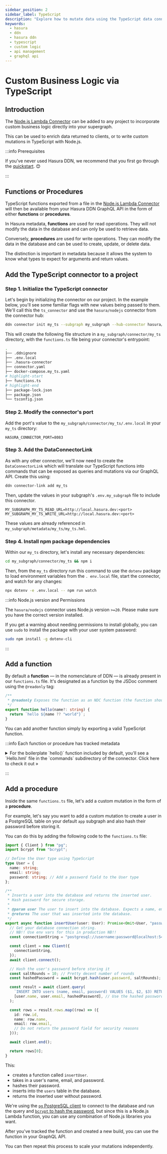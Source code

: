 ```yaml
---
sidebar_position: 2
sidebar_label: TypeScript
description: "Explore how to mutate data using the TypeScript data connector."
keywords:
  - hasura
  - ddn
  - hasura ddn
  - typescript
  - custom logic
  - api management
  - graphql api
---
```



# Custom Business Logic via TypeScript

## Introduction

The [Node.js Lambda Connector](https://github.com/hasura/ndc-nodejs-lambda) can be added to any project to incorporate
custom business logic directly into your supergraph.

This can be used to enrich data returned to clients, or to write custom mutations in TypeScript with Node.js.

:::info Prerequisites

If you've never used Hasura DDN, we recommend that you first go through the [quickstart](/getting-started/overview.mdx).
😊

:::

## Functions or Procedures

TypeScript functions exported from a file in the [Node.js Lambda Connector](https://github.com/hasura/ndc-nodejs-lambda)
will then be available from your Hasura DDN GraphQL API in the form of either **functions** or **procedures**.

In Hasura metadata, **functions** are used for read operations. They will not modify the data in the database and can
only be used to retrieve data.

Conversely, **procedures** are used for write operations. They can modify the data in the database and can be used to
create, update, or delete data.

The distinction is important in metadata because it allows the system to know what types to expect for arguments and
return values.

## Add the TypeScript connector to a project

### Step 1. Initialize the TypeScript connector

Let's begin by initializing the connector on our project. In the example below, you'll see some familiar flags with new
values being passed to them. We'll call this the `ts_connector` and use the `hasura/nodejs` connector from the connector
hub:

```bash
ddn connector init my_ts --subgraph my_subgraph --hub-connector hasura/nodejs
```

This will create the following file structure in a `my_subgraph/connector/my_ts` directory, with the `functions.ts` file
being your connector's entrypoint:

```bash
.
├── .ddnignore
├── .env.local
├── .hasura-connector
├── connector.yaml
├── docker-compose.my_ts.yaml
# highlight-start
├── functions.ts
# highlight-end
├── package-lock.json
├── package.json
└── tsconfig.json
```

### Step 2. Modify the connector's port

Add the port's value to the `my_subgraph/connector/my_ts/.env.local` in your `my_ts` directory:

```env
HASURA_CONNECTOR_PORT=8083
```

### Step 3. Add the DataConnectorLink

As with any other connector, we'll now need to create the `DataConnectorLink` which will translate our TypeScript
functions into commands that can be exposed as queries and mutations via our GraphQL API. Create this using:

```bash
ddn connector-link add my_ts
```

Then, update the values in your subgraph's `.env.my_subgraph` file to include this connector.

```env
MY_SUBGRAPH_MY_TS_READ_URL=http://local.hasura.dev:<port>
MY_SUBGRAPH_MY_TS_WRITE_URL=http://local.hasura.dev:<port>
```

These values are already referenced in `my_subgraph/metadata/my_ts/my_ts.hml`.

### Step 4. Install npm package dependencies

Within our `my_ts` directory, let's install any necessary dependencies:

```bash
cd my_subgraph/connector/my_ts && npm i
```

Then, from the `my_ts` directory run this command to use the `dotenv` package to load environment variables from the
`. env.local` file, start the connector, and watch for any changes:

```bash
npx dotenv -e .env.local -- npm run watch
```

:::info Node.js version and Permissions

The `hasura/nodejs` connector uses Node.js version `>=20`. Please make sure you have the correct version installed.

If you get a warning about needing permissions to install globally, you can use `sudo` to install the package with your
user system password:

```bash
sudo npm install -g dotenv-cli
```

:::

## Add a function

By default a **function** — in the nomenclature of DDN — is already present in our `functions.ts` file. It's designated
as a function by the JSDoc comment using the `@readonly` tag:

```ts
/**
 * @readonly Exposes the function as an NDC function (the function should only query data without making modifications)
 */
export function hello(name?: string) {
  return `hello ${name ?? "world"}`;
}
```

You can add another function simply by exporting a valid TypeScript function.

[//]: # (TODO: add steps to track function)

:::info Each function or procedure has tracked metadata

<details>
<summary>For the boilerplate `hello()` function included by default, you'll see a `Hello.hml` file in the `commands` subdirectory
of the connector. Click here to check it out »</summary>

```yaml
---
kind: Command
version: v1
definition:
  name: Hello
  outputType: String!
  arguments:
    - name: name
      type: String
  source:
    dataConnectorName: fx_connector
    dataConnectorCommand:
      function: hello
  graphql:
    rootFieldName: app_hello
    rootFieldKind: Query

---
kind: CommandPermissions
version: v1
definition:
  commandName: Hello
  permissions:
    - role: admin
      allowExecution: true
```

</details>

:::

## Add a procedure

Inside the same `functions.ts` file, let's add a custom mutation in the form of a **procedure**.

For example, let's say you want to add a custom mutation to create a user in a PostgreSQL table on your default `app`
subgraph and also hash their password before storing it.

You can do this by adding the following code to the `functions.ts` file:

```typescript
import { Client } from "pg";
import bcrypt from "bcrypt";

// Define the User type using TypeScript
type User = {
  name: string;
  email: string;
  password: string; // Add a password field to the User type
};

/**
 * Inserts a user into the database and returns the inserted user.
 * Hash password for secure storage.
 *
 * @param user The user to insert into the database. Expects a name, email, and password.
 * @returns The user that was inserted into the database.
 */
export async function insertUser(user: User): Promise<Omit<User, "password">> {
  // Get your database connection string.
  // NB!! Use env vars for this in production NB!!
  const connectionString = "postgresql://username:password@localhost:5432/mydb";

  const client = new Client({
    connectionString,
  });
  await client.connect();

  // Hash the user's password before storing it
  const saltRounds = 10; // Pretty decent number of rounds
  const hashedPassword = await bcrypt.hash(user.password, saltRounds);

  const result = await client.query(
    `INSERT INTO users (name, email, password) VALUES ($1, $2, $3) RETURNING *`,
    [user.name, user.email, hashedPassword], // Use the hashed password here
  );

  const rows = result.rows.map((row) => ({
    id: row.id,
    name: row.name,
    email: row.email,
    // Do not return the password field for security reasons
  }));

  await client.end();

  return rows[0];
}
```

This:

- creates a function called `insertUser`.
- takes in a user's name, email, and password.
- hashes their password.
- inserts into the `users` table in the database.
- returns the inserted user without password.

We're using the [`pg` PostgreSQL client](https://www.npmjs.com/package/pg) to connect to the database and run the query
and [`bcrypt` to hash the password](https://www.npmjs.com/package/bcrypt), but since this is a Node.js Lambda function,
you can use any combination of Node.js libraries you want.

After you've tracked the function and created a new build, you can use the function in your GraphQL API.

You can then repeat this process to scale your mutations independently.
